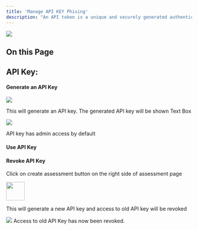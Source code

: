 ```yaml
---
title: 'Manage API KEY Phising'
description: "An API token is a unique and securely generated authentication key that grants access to interact with SnapSec CSM (Cyber Security Management) via API requests. This token serves as a secure credential, allowing external applications or services to manage and interact with the CSM platform programmatically. By including this token in API requests, users can authenticate and authorize actions such as retrieving data, updating configurations, or performing other operations within the SnapSec CSM environment. API tokens provide a convenient and controlled way to enable external systems or scripts to communicate with the CSM platform, ensuring secure and authorized access while facilitating automation and integration with other tools or services."
---
```




<img
  className="hidden dark:block"
  src="/images/csm/43.png"
/>


## On this Page
<CardGroup cols={2}>
     <Card title="Introduction" icon="readme" href="#">
   
  </Card>
  <Card title="Generating API Key" icon="square-plus" href="#generate-an-api-key">
    
  </Card>
  <Card title="API Key Usage" icon="terminal" href="#use-api-key">
   
  </Card>
  <Card title="Revoke API Key" icon="square-minus" href="#revoke-api-key">
   </Card> 
</CardGroup>

## API Key:

#### Generate an API Key

<Steps>
  <Step title="Login to CSM">
  </Step>

  <Step title="Navigate to settings">
  </Step>

  <Step title="Click on 'API Key' option"> 
  <img className="glass rounded-xl" src="/images/csm/14.png"/>
  </Step>

  <Step title="Click on 'Refresh Button' next to API key:">
    <p>This will generate an API key. The generated API key will be shown Text Box</p>
    <img className="glass rounded-xl" src="/images/csm/15.png"/>
  </Step>

  <Step title="API Key has been generated and can be used.">
  </Step>
</Steps>

<Warning> API key has admin access by default </Warning>

#### Use API Key



#### Revoke API Key

<Steps>
  <Step title="Login to CSM">
  </Step>

  <Step title="Navigate to settings">
    <p>Click on create assessment button on the right side of assessment page</p>
  </Step>

  <Step title="Click on 'API Key' option">
  <img height="50" className="glass rounded-xl" src="/images/csm/14.png"/>
  </Step>

  <Step title="Click on 'Refresh Button' next to API key:">
    <p>This will generate a new API key and access to old API key will be revoked</p>
    <img className="glass rounded-xl" src="/images/csm/15.png"/>
  </Step>

</Steps>
<Warning>Access to old API Key has now been revoked.</Warning>




